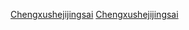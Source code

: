 {{Commonscat|Programming contests}}

[[Category:计算机编程|Chengxushejijingsai]]
[[Category:競賽|Chengxushejijingsai]]